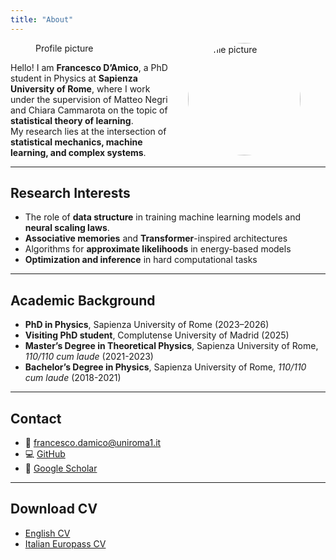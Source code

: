 ```yaml
---
title: "About"
---
```


![Profile picture](files/picture.png){width=180px style="border-radius: 50%; float: right; margin-left: 20px;"}

Hello! I am **Francesco D’Amico**, a PhD student in Physics at **Sapienza University of Rome**, where I work under the supervision of Matteo Negri and Chiara Cammarota on the topic of **statistical theory of learning**.  
My research lies at the intersection of **statistical mechanics, machine learning, and complex systems**.   

---

## Research Interests
- The role of **data structure** in training machine learning models and **neural scaling laws**. 
- **Associative memories** and **Transformer**-inspired architectures  
- Algorithms for **approximate likelihoods** in energy-based models  
- **Optimization and inference** in hard computational tasks  

---

## Academic Background
- **PhD in Physics**, Sapienza University of Rome (2023–2026)  
- **Visiting PhD student**, Complutense University of Madrid (2025) 
- **Master’s Degree in Theoretical Physics**, Sapienza University of Rome, *110/110 cum laude* (2021-2023)  
- **Bachelor’s Degree in Physics**, Sapienza University of Rome, *110/110 cum laude* (2018-2021)  
 
---

## Contact
- 📧 [francesco.damico@uniroma1.it](mailto:francesco.damico@uniroma1.it)  
- 💻 [GitHub](https://github.com/Francill99)  
- 📑 [Google Scholar](https://scholar.google.com/citations?user=fcoliR8AAAAJ&hl=it)  

---

## Download CV
- [English CV](docs/CV_English.pdf)  
- [Italian Europass CV](docs/CV_Italian.pdf)  
